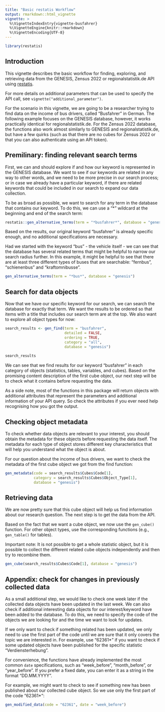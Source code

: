 ```yaml
---
title: "Basic restatis Workflow"
output: rmarkdown::html_vignette
vignette: >
  %\VignetteIndexEntry{vignette-busfahrer}
  %\VignetteEngine{knitr::rmarkdown}
  %\VignetteEncoding{UTF-8}
---
```


```r
library(restatis)
```

## Introduction

This vignette describes the basic workflow for finding, exploring, and retrieving data from the GENESIS, Zensus 2022 or regionalstatistik.de API using [restatis](https://correlaid.github.io/restatis/).

For more details on additional parameters that can be used to specify the API call, see `vignette("additional_parameter")`.

For the scenario in this vignette, we are going to be a researcher trying to find data on the income of bus drivers, called "Busfahrer" in German. The following example focuses on the GENESIS database, however, it works practically identical for regionalstatistik.de. For the Zensus 2022 database, the functions also work almost similarly to GENESIS and regionalstatistik.de, but have a few quirks (such as that there are no cubes for Zensus 2022 or that you can also authenticate using an API token).

## Premilinary: finding relevant search terms

First, we can and should explore if and how our keyword is represented in the GENESIS database. We want to see if our keywords are related in any way to other words, and we need to be more precise in our search process; or in case we already have a particular keyword, if there are related keywords that could be included in our search to expand our data collection.

To be as broad as possible, we want to search for any term in the database that contains our keyword. To do this, we can use a "*" wildcard at the beginning and end of the search term:

```r
restatis::gen_alternative_terms(term = "*busfahrer*", database = "genesis")

```

Based on the results, our original keyword "busfahrer" is already specific enough, and no additional specifications are necessary.

Had we started with the keyword "bus" - the vehicle itself - we can see that the database has several related terms that might be helpful to narrow our search radius further. In this example, it might be helpful to see that there are at least three different types of buses that are searchable: "fernbus", "schienenbus" and "kraftomnibusse".


```r
gen_alternative_terms(term = "*bus*", database = "genesis")

```

## Search for data objects

Now that we have our specific keyword for our search, we can search the database for exactly that term. We want the results to be ordered so that items with a title that includes our search term are at the top. We also want to explore all object types for now:


```r
search_results <- gen_find(term = "busfahrer",
                           detailed = FALSE,
                           ordering = TRUE,
                           category = "all",
                           database = "genesis")
                           
search_results

```

We can see that we find results for our keyword "busfahrer" in each category of objects (statistics, tables, variables, and cubes). Based on the promising content description of the first cube object, our next step will be to check what it contains before requesting the data.

As a side note, most of the functions in this package will return objects with additional attributes that represent the parameters and additional information of your API query. So check the attributes if you ever need help recognising how you got the output.

## Checking object metadata

To check whether data objects are relevant to your interest, you should obtain the metadata for these objects before requesting the data itself. The metadata for each type of object stores different key characteristics that will help you understand what the object is about.

For our question about the income of bus drivers, we want to check the metadata of the first cube object we got from the find function:


```r
gen_metadata(code = search_results$Cubes$Code[1],
             category = search_results$Cubes$Object_Type[1],
             database = "genesis")

```

## Retrieving data

We are now pretty sure that this cube object will help us find information about our research question. The next step is to get the data from the API.

Based on the fact that we want a cube object, we now use the `gen_cube()` function. For other object types, use the corresponding functions (e.g., `gen_table()` for tables).

Important note: It is not possible to get a whole statistic object, but it is possible to collect the different related cube objects independently and then try to recombine them.


```r
gen_cube(search_results$Cubes$Code[1], database = "genesis")

```

## Appendix: check for changes in previously collected data

As a small additional step, we would like to check one week later if the collected data objects have been updated in the last week. We can also check if additional interesting data objects for our interest/keyword have been added to the database. To do this, we need to specify the code of the objects we are looking for and the time we want to look for updates.

If we only want to check if something related has been updated, we only need to use the first part of the code until we are sure that it only covers the topic we are interested in. For example, use "62361*" if you want to check if some updated objects have been published for the specific statistic "Verdiensterhebung".

For convenience, the functions have already implemented the most common `date` specifications, such as "week_before", "month_before", or "year_before". If you prefer a fixed date, you can enter it as a string in the format "DD.MM.YYYY".

For example, we might want to check to see if something new has been published about our collected cube object. So we use only the first part of the code "62361*":


```r
gen_modified_data(code = "62361", date = "week_before")

```
